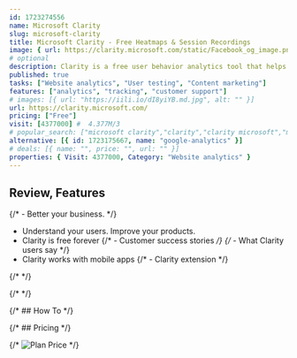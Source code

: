 ```yaml
---
id: 1723274556
name: Microsoft Clarity
slug: microsoft-clarity
title: Microsoft Clarity - Free Heatmaps & Session Recordings
image: { url: https://clarity.microsoft.com/static/Facebook_og_image.png }
# optional
description: Clarity is a free user behavior analytics tool that helps you understand how users are interacting with your website through session replays and heatmaps.
published: true
tasks: ["Website analytics", "User testing", "Content marketing"]
features: ["analytics", "tracking", "customer support"]
# images: [{ url: "https://iili.io/dI8yiYB.md.jpg", alt: "" }]
url: https://clarity.microsoft.com/
pricing: ["Free"]
visit: [4377000] #  4.377M/3
# popular_search: ["microsoft clarity","clarity","clarity microsoft","ms clarity","クラリティ"]
alternative: [{ id: 1723175667, name: "google-analytics" }]
# deals: [{ name: "", price: "", url: "" }]
properties: { Visit: 4377000, Category: "Website analytics" }
---
```


## Review, Features

{/* - Better your business. */}

- Understand your users. Improve your products.
- Clarity is free forever
  {/* - Customer success stories */}
  {/* - What Clarity users say */}
- Clarity works with mobile apps
  {/* - Clarity extension */}

{/* <DetailYoutube videoId="" startTime={0} /> */}

{/* <Twitters ids=[] /> */}

{/* ## How To */}

{/* ## Pricing */}

{/* <Img src="" alt="Plan Price" /> */}
